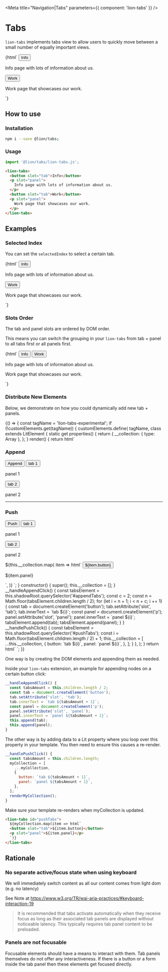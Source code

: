 

<Meta title="Navigation|Tabs" parameters={{ component: 'lion-tabs' }} />

# Tabs

`lion-tabs` implements tabs view to allow users to quickly move between a small number of equally important views.

<Preview>
  <Story name="default">
    {html`
      <lion-tabs>
        <button slot="tab">Info</button>
        <p slot="panel">
          Info page with lots of information about us.
        </p>
        <button slot="tab">Work</button>
        <p slot="panel">
          Work page that showcases our work.
        </p>
      </lion-tabs>
    `}
  </Story>
</Preview>

## How to use

### Installation

```sh
npm i --save @lion/tabs;
```

### Usage

```js
import '@lion/tabs/lion-tabs.js';
```

```html
<lion-tabs>
  <button slot="tab">Info</button>
  <p slot="panel">
    Info page with lots of information about us.
  </p>
  <button slot="tab">Work</button>
  <p slot="panel">
    Work page that showcases our work.
  </p>
</lion-tabs>
```

## Examples

### Selected Index

You can set the `selectedIndex` to select a certain tab.

<Preview>
  <Story name="Selected index">
    {html`
      <lion-tabs .selectedIndex=${1}>
        <button slot="tab">Info</button>
        <p slot="panel">
          Info page with lots of information about us.
        </p>
        <button slot="tab">Work</button>
        <p slot="panel">
          Work page that showcases our work.
        </p>
      </lion-tabs>
    `}
  </Story>
</Preview>

### Slots Order

The tab and panel slots are ordered by DOM order.

This means you can switch the grouping in your `lion-tabs` from tab + panel to all tabs first or all panels first.

<Preview>
  <Story name="Slots order">
    {html`
      <lion-tabs>
        <button slot="tab">Info</button>
        <button slot="tab">Work</button>
        <p slot="panel">
          Info page with lots of information about us.
        </p>
        <p slot="panel">
          Work page that showcases our work.
        </p>
      </lion-tabs>
    `}
  </Story>
</Preview>

### Distribute New Elements

Below, we demonstrate on how you could dynamically add new tab + panels.

<Story name="Distribute new elements">
  {() => {
    const tagName = 'lion-tabs-experimental';
    if (!customElements.get(tagName)) {
      customElements.define(
        tagName,
        class extends LitElement {
          static get properties() {
            return {
              __collection: { type: Array },
            };
          }
          render() {
            return html`
              <h3>Append</h3>
              <button @click="${this.__handleAppendClick}">
                Append
              </button>
              <lion-tabs id="appendTabs">
                <button slot="tab">tab 1</button>
                <p slot="panel">panel 1</p>
                <button slot="tab">tab 2</button>
                <p slot="panel">panel 2</p>
              </lion-tabs>
              <hr />
              <h3>Push</h3>
              <button @click="${this.__handlePushClick}">
                Push
              </button>
              <lion-tabs id="pushTabs">
                <button slot="tab">tab 1</button>
                <p slot="panel">panel 1</p>
                <button slot="tab">tab 2</button>
                <p slot="panel">panel 2</p>
                ${this.__collection.map(
                  item => html`
                    <button slot="tab">${item.button}</button>
                    <p slot="panel">${item.panel}</p>
                  `,
                )}
              </lion-tabs>
            `;
          }
          constructor() {
            super();
            this.__collection = [];
          }
          __handleAppendClick() {
            const tabsElement = this.shadowRoot.querySelector('#appendTabs');
            const c = 2;
            const n = Math.floor(tabsElement.children.length / 2);
            for (let i = n + 1; i < n + c; i += 1) {
              const tab = document.createElement('button');
              tab.setAttribute('slot', 'tab');
              tab.innerText = `tab ${i}`;
              const panel = document.createElement('p');
              panel.setAttribute('slot', 'panel');
              panel.innerText = `panel ${i}`;
              tabsElement.append(tab);
              tabsElement.append(panel);
            }
          }
          __handlePushClick() {
            const tabsElement = this.shadowRoot.querySelector('#pushTabs');
            const i = Math.floor(tabsElement.children.length / 2) + 1;
            this.__collection = [
              ...this.__collection,
              {
                button: `tab ${i}`,
                panel: `panel ${i}`,
              },
            ];
          }
        },
      );
    }
    return html`
      <lion-tabs-experimental></lion-tabs-experimental>
    `;
  }}
</Story>

One way is by creating the DOM elements and appending them as needed.

Inside your `lion-tabs` extension, an example for appending nodes on a certain button click:

```js
__handleAppendClick() {
  const tabsAmount = this.children.length / 2;
  const tab = document.createElement('button');
  tab.setAttribute('slot', 'tab');
  tab.innerText = `tab ${tabsAmount + 1}`;
  const panel = document.createElement('p');
  panel.setAttribute('slot', 'panel');
  panel.innerText = `panel ${tabsAmount + 1}`;
  this.append(tab);
  this.append(panel);
}
```

The other way is by adding data to a Lit property where you loop over this property in your template.
You then need to ensure this causes a re-render.

```js
__handlePushClick() {
  const tabsAmount = this.children.length;
  myCollection = [
    ...myCollection,
    {
      button: `tab ${tabsAmount + 1}`,
      panel: `panel ${tabsAmount + 1}`,
    },
  ];
  renderMyCollection();
}
```

Make sure your template re-renders when myCollection is updated.

```html
<lion-tabs id="pushTabs">
  ${myCollection.map(item => html`
  <button slot="tab">${item.button}</button>
  <p slot="panel">${item.panel}</p>
  `)}
</lion-tabs>
```

## Rationale

### No separate active/focus state when using keyboard

We will immediately switch content as all our content comes from light dom (e.g. no latency)

See Note at <https://www.w3.org/TR/wai-aria-practices/#keyboard-interaction-19>

> It is recommended that tabs activate automatically when they receive focus as long as their
> associated tab panels are displayed without noticeable latency. This typically requires tab
> panel content to be preloaded.

### Panels are not focusable

Focusable elements should have a means to interact with them. Tab panels themselves do not offer any interactiveness.
If there is a button or a form inside the tab panel then these elements get focused directly.
